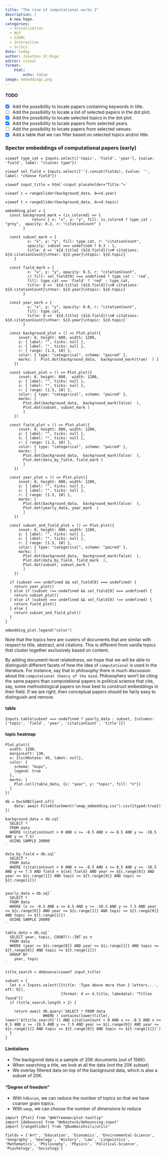 ```yaml
---
title: "The rise of computational works 2"
description: |
  A new hope.
categories:
  - Visualization
  - NLP
  - S2ORC
  - Interactive
  - SciSci
date: today
author: Jonathan St-Onge
editor: visual
format: 
    html:
        echo: false 
image: embeddings.png 
---
```


#### TODO
 - [x] Add the possibility to locate papers containing keywords in title.
 - [ ] Add the possibility to locate a list of selected papers in the dot plot.
 - [x] Add the possibility to locate selected topics in the dot plot.
 - [x] Add the possibility to locate papers from selected years.
 - [ ] Add the possibility to locate papers from selected venues.
 - [x] Add a table that we can filter based on selected topics and/or title.

### Specter embeddings of computational papers (early)

```ojs
viewof type_cat = Inputs.select(['topic', 'field', 'year'], {value: 'field', label: "cluster type"})

viewof sel_field = Inputs.select([''].concat(fields), {value: '', label: "choose field"})

viewof input_title = html`<input placeholder="Title.">`

viewof c = rangeSlider(background_data, d=>d.year)

viewof t = rangeSlider(background_data, d=>d.topic)
```

```ojs
embedding_plot = {
  const background_mark = (is_colored) => {  
            return { x: "x", y: "y", fill: is_colored ? type_cat : "grey",  opacity: 0.2, r: "citationCount" }
        }
  
  const subset_mark = {
          x: "x", y: "y", fill: type_cat, r: "citationCount", 
          opacity: subset === undefined ? 0.3 : 1, 
          title: d => `${d.title} (${d.field})\n# citations: ${d.citationCount}\nYear: ${d.year}\ntopic: ${d.topic}`
    }

  const field_mark = {
          x: "x", y: "y", opacity: 0.3, r: "citationCount",
          // fill: sel_field[0] === undefined ? type_cat : 'red', 
          fill: type_cat === 'field' ? 'red' : type_cat,
          title: d => `${d.title} (${d.field})\n# citations: ${d.citationCount}\nYear: ${d.year}\ntopic: ${d.topic}`
        }
  
  const year_mark = {
          x: "x", y: "y", opacity: 0.8, r: "citationCount", 
          fill: type_cat, 
          title: d => `${d.title} (${d.field})\n# citations: ${d.citationCount}\nYear: ${d.year}\ntopic: ${d.topic}`
        }

  const background_plot = () => Plot.plot({
      inset: 8, height: 800, width: 1200,
      y: { label: "", ticks: null },
      x: { label: "", ticks: null },
      r: { range: [1.5, 10] },
      color: { type: "categorical", scheme: "paired" },
      marks: [  Plot.dot(background_data,  background_mark(true)  ) ]
    })
  
  const subset_plot = () => Plot.plot({
      inset: 8, height: 800,  width: 1200,
      y: { label: "", ticks: null },
      x: { label: "", ticks: null },
      r: { range: [1.5, 10] },
      color: { type: "categorical", scheme: "paired" },
      marks: [
        Plot.dot(background_data,  background_mark(false)  ),
        Plot.dot(subset, subset_mark )
        ]
    })
  
  const field_plot = () => Plot.plot({
      inset: 8, height: 800, width: 1200,
      y: { label: "", ticks: null },
      x: { label: "", ticks: null },
      r: { range: [1.5, 10] },
      color: { type: "categorical", scheme: "paired" },
      marks: [
        Plot.dot(background_data,  background_mark(false)  ),
        Plot.dot(data_by_field, field_mark )
        ]
    })
  
  const year_plot = () => Plot.plot({
      inset: 8, height: 800, width: 1200,
      y: { label: "", ticks: null },
      x: { label: "", ticks: null },
      r: { range: [1.5, 10] },
      marks: [
        Plot.dot(background_data,  background_mark(false)  ),
        Plot.dot(yearly_data, year_mark  )
        ]
    })  

  const subset_and_field_plot = () => Plot.plot({
      inset: 8, height: 800, width: 1200,
      y: { label: "", ticks: null },
      x: { label: "", ticks: null },
      r: { range: [1.5, 10] },
      color: { type: "categorical", scheme: "paired" },
      marks: [
        Plot.dot(background_data,  background_mark(false)  ),
        Plot.dot(data_by_field, field_mark  ),
        Plot.dot(subset, subset_mark )
        ]
    })

  if (subset === undefined && sel_field[0] === undefined) {
    return year_plot()
  } else if (subset !== undefined && sel_field[0] === undefined) {
    return subset_plot()
  } else if (subset === undefined && sel_field[0] !== undefined) {
    return field_plot()
  } else {
    return subset_and_field_plot()
  }
}

embedding_plot.legend("color")
```

Note that the topics here are custers of documents that are similar with respect to title, abstract, and citations. This is different from vanilla topics that cluster together exclusively based on content.

By adding document-level relatedness, we hope that we will be able to distinguish different facets of how the idea of `computational` is used in the literature. For instance, say that in philosophy there is much discussion about the `computational theory of the mind`. Philosophers won't be citing the same papers than computational papers in political science that cite, say, some methodological papers on how best to construct embeddings in their field. If we are right, then conceptual papers should be fairly easy to distinguish and remove. 

#### table
```ojs
Inputs.table(subset === undefined ? yearly_data : subset, {columns: ['topic', 'field', 'year', 'citationCount', 'title']})
```

#### topic heatmap
```ojs
Plot.plot({
  width: 1200,
  marginLeft: 130,
  x: {tickRotate: 45, label: null},
  color: {
    scheme: "bupu",
    legend: true
  },
  marks: [
    Plot.cell(table_data, {x: "year", y: "topic", fill: "n"})
  ]
})
```


```ojs
db = DuckDBClient.of({ 
	data: await FileAttachment("umap_embedding.csv").csv({typed:true})
})

background_data = db.sql`
  SELECT * 
  FROM data 
  WHERE (citationCount > 0 AND x >= -8.5 AND x <= 8.5 AND y >= -10.5 AND y <= 7.5) 
  USING SAMPLE 20000
`

data_by_field = db.sql`
  SELECT * 
  FROM data 
  WHERE (citationCount > 0 AND x >= -8.5 AND x <= 8.5 AND y >= -10.5 AND y <= 7.5 AND field = ${sel_field} AND year >= ${c.range[0]} AND year <= ${c.range[1]} AND topic >= ${t.range[0]} AND topic <= ${t.range[1]})
`

yearly_data = db.sql`
  SELECT * 
  FROM data 
  WHERE (x >= -8.5 AND x <= 8.5 AND y >= -10.5 AND y <= 7.5 AND year >= ${c.range[0]} AND year <= ${c.range[1]} AND topic >= ${t.range[0]} AND topic <= ${t.range[1]})
  USING SAMPLE 20000
`

table_data = db.sql`
  SELECT year, topic, COUNT()::INT as n
  FROM data 
  WHERE (year >= ${c.range[0]} AND year <= ${c.range[1]} AND topic >= ${t.range[0]} AND topic <= ${t.range[1]})
  GROUP BY
    year, topic
`
```

```ojs
title_search = debounce(viewof input_title)

subset = {
  let s = Inputs.select([{title: 'Type above more than 2 letters...', eft: 0}], 
                         {format: d => d.title, labedatal: "Titles found"}) 
  if (title_search.length > 2) {
    
    return await db.query(`SELECT * FROM data 
                 WHERE ( contains(lower(title), lower('${title_search}')) AND citationCount > 0 AND x >= -8.5 AND x <= 8.5 AND y >= -10.5 AND y <= 7.5 AND year >= ${c.range[0]} AND year <= ${c.range[1]} AND topic >= ${t.range[0]} AND topic <= ${t.range[1]})`)
  } 
}
```


#### Limitations

 - The backgrond data is a sample of 20K documents (out of 156K).
 - When searching a title, we look at all the data (not the 20K subset)
 - We overlay filtered data on top of the background data, which is also a subset of 20K. 

#### "Degree of freedom"
 - With `hdbscan`, we can reduce the number of topics so that we have coarser grain topics.
 - With `umap`, we can choose the number of dimensions to reduce


```ojs
import {Plot} from "@mkfreeman/plot-tooltip"
import {debounce} from "@mbostock/debouncing-input"
import {rangeSlider} from "@bumbeishvili/utils"
```

```ojs
fields = ['Art', 'Education', 'Economics', 'Environmental-Science', 'Geography', 'Geology', 'History', 'Law', 'Linguistics', 'Mathematics', 'Philosophy', 'Physics', 'Political-Science', 'Psychology', 'Sociology']
```
